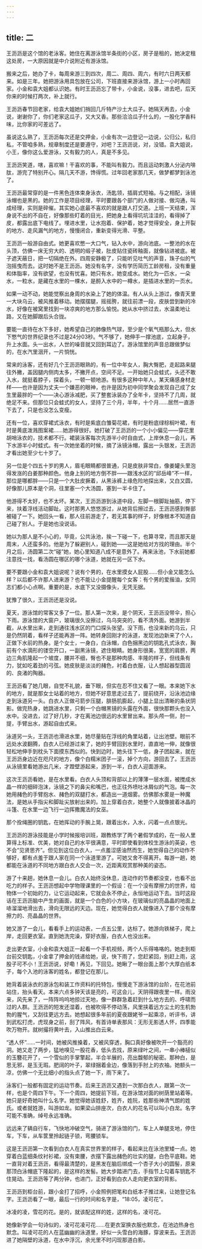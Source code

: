 ```yaml
---
---
---
```

title: 二
---




王沥沥是这个馆的老泳客。她住在离游泳馆半条街的小区，房子是租的，她决定租这处房，一大原因就是中介说附近有游泳馆。

搬来之后，她办了卡，每周来游三到四次，周二、周四、周六，有时六日两天都来。如是三年。她把游泳用具包放在公司，下班直接来游泳馆，游上一小时再回家。小金和袁大姐都认识她。有时王沥沥忘了带卡，小金说，没事，进去吧，后天你来的时候打两次，补上就行。

王沥沥春节回老家，给袁大姐她们捎回几斤特产沙土大瓜子。她隔天再去，小金说，谢谢你了，你们老家这瓜子，又大又香。那些洽洽瓜子什么的，一股化学香料味，比你家的可差远了。

虽说这么熟了，王沥沥每次还是交押金，小金有次一边登记一边说，公归公，私归私，不管咱多熟，规章制度还是要遵守，对吧？王沥沥说，对，没错。袁大姐说，小王，像你这么爱游泳，又有毅力的人，真是不多见。

王沥沥笑道，嗐，喜欢嘛！干喜欢的事，不能叫有毅力。而且运动刺激人分泌内啡肽，游完了特别开心。隔几天不游，馋得慌。过年回老家那几天，做梦都梦到泳池了。

王沥沥最常穿的是一件黑色连体束身泳衣，汤匙领，插肩式短袖。与之相配，泳镜泳帽也是黑的。她的工作是项目经理，平时要跟各个部门的人做对接、做沟通，叫成经理，实则是碎催。其实她心底最不喜欢的就是跟人打交道。上班一天结束，浑身说不出的不自在，好像那些盯着的目光，把她身上看得坑坑洼洼的，看得掉了皮，都露出底下电线了。埋进水里，让水抱着、保护着，她才觉得安全，身上开裂的地方、走风漏气的地方，慢慢闭合，重新变得光滑、平整。

王沥沥一般游自由式。她更喜欢憋一大口气，钻入水中，游向池底。一整池的水在头顶，仿佛一床无穷大的、透明的缎子被，肚皮贴住瓷砖釉面，就像钻进被底。被子遮天蔽日，把一切隔绝在外。四周安静极了，只能听见吐气的声音，珠子似的气泡摇曳而去。这时她不是王沥沥。她没有名字，没有学历简历工龄房租，没有重量和体脂率，没有欲望，也没有忧喜。她只有水，她变成水。她化为一匹水，一朵水，一粒水，是藏在水里的一棵水，是酹入水中的一樽水，是插进水里的一页水。

如果一动不动，她能觉察出身周的水染上了她的体温。有人从头上游过，像青天里一大块乌云，被风推着移动。她摆摆腿，摇摇胯，就往前漂一段，皮肤尝到新的冷水，好像在被窝里找到一块凉爽的地方那么愉悦。她从水中挤过去，水温柔地让路，又在她脚跟后头合拢。

要能一直待在水下多好，她希望自己的肺像热气球，至少是个氧气瓶那么大，但水下憋气的世界纪录也不过是24分03秒。气不够了，她伸手一撑池底，立起身子，升上水面。头一出水，人世的噪音就又回到耳边了。游泳馆里的声音总跟做梦似的，在水汽里洇开，一片惝恍。

常来的泳客，还有好几个王沥沥眼熟的，有一位中年女人，胸大臀肥，走起路来腿往外撇，盖因腿内侧肉太多，不撇开点，空间不足。一开始她只会蛙式，头还不敢入水，就挺着脖子，探着头，一顿一顿地游。有很多这种中年人，某天痛感身材走样——也许是因为丈夫一个嫌恶的眼神，也许是因为初中同学聚会发现自己成了女生里最胖的一个——决心游泳减肥，买了整套泳装办了全年卡，坚持不了几周，就绝足不来。但那位只会蛙式的女人，坚持了三个月，半年，十个月……居然一直游下去了，只是也没怎么变瘦。

还有一位，喜欢穿裙式泳衣，有时是紫底白雏菊花裙，有时是粉底绿棕榈叶裙，有时是黄底泼溅图案裙……她游得很好。她打破了王沥沥的一个小小偏见——穿花里胡哨泳衣的，技术都不行。裙装泳客每次先游半小时自由式，上岸休息一会儿，再下水游半小时蛙式。有一次她坐着的时候，摘了泳镜泳帽，露出一头银发，王沥沥才看出她至少七十岁了。

另一位是个四五十岁的男人，眉毛眼睛都很普通，只是皮肤非常白，像姜罐头里泡得发涨的白姜那种颜色。他身上别的地方倒不胖——跟浅水区的“邱岳峰”不一样，那位是哪都胖——只是一个大肚皮撅着，从黑泳裤上缘危险地探出来，又白又圆，好像那儿原本是个洞，往里塞一个大汤圆，塞到一半卡住了。

他游得不太好，也不太坏。某次，王沥沥游到泳道中段，左脚一根脚趾抽筋，停下来，扶着浮线活动脚趾。这时那男人悠悠游过，从她背后擦过去，王沥沥感到臀部被碰了一下。她回头一看，那人往前游走了，若无其事的样子，好像根本不知道自己碰了别人。于是她也没说话。

她以为那人是不小心的，毕竟，公共泳池，挨一下碰一下，也算寻常，而且那天是周末，人还蛮多的。他是为了躲避别人，碰到她——这是她给对方找的理由。半个月之后，汤圆第二次“碰”她，她心里知道八成不是意外了。再来泳池，下水前她都注意找一找，看汤圆在哪区的哪个泳道，她就在另一区下水。

要不要跟小金和袁大姐说呢？说有个男的，在水里摸女人屁股……但小金又能怎么样？以后都不许那人进来游？也不能让小金提醒每个女客：有个男的爱揩油，女同志们都小心点啊。重要的是，水底下又没摄像头，无凭无据。

犹豫了很久，王沥沥还是没说。

夏天，游泳馆的常客又多了一位。那人第一次来，是个阴天，王沥沥没带伞，担心下雨。游泳馆的大窗户，玻璃很久没擦过，乌乌突突的，看不清外面。她游到半截，从水里出来，走到通往浅水区的门口探头张望。没下雨，也没来新的乌云，只是仍然阴着，看样子还能再游一阵。她转身回刚才的泳道，发现池边新来了个人，正做下水前的热身。是个女士，一身白，白泳帽，白色捆黑边的钥匙孔式泳衣，胸前有个水滴形的镂空开口，一副黑泳镜，遮住眼睛。她身形很美，宽宽的肩膀，两边三角肌隆起一个坡度，腰并不细，臀也不是那种肉感、丰隆的样子，但线条有力，犹如吃着劲的弓弦。她皮肤是淡淡的赭色，衬着白衣服，让人想起器型圆润的、良渚的陶器。

王沥沥看了她几眼，自觉不礼貌，垂下眼，但实在忍不住又看了一眼。本来她下水的地方，就是那女士站着的地方，但她不好意思走过去了，提前绕开，沿泳池边缘走到泳道另一头。白衣人正做弓箭步压腿，腓肠肌膨起，小腿上显出清晰的条状阴影。做完热身，她跳进水里，只剩一个白帽黑镜的头露在外面，很快那颗头也没入水中。没进去，过了好几秒，才在离池边很远的水里冒出来。那头颅一侧，肘一提，手臂出水，游起自由式来。

泳道另一头，王沥沥也滑进水里，她尽量贴在浮线的角里站着，让出池壁。眼前不远处水波翻腾，白衣人已经游过来了，她的手臂回到水里时，直直地一伸，就像很轻松地伸手到枕头下面摸东西似的。快到边时，她头往下一低，身子团起来，就在王沥沥身边近在咫尺的地方，像个白糯米团子一滚，掉个方向，游回去了。王沥沥从泳镜里看她游出几米，才蹬壁游起来，游到一半，白衣人迎面游来。

这次王沥沥看她，是在水里看。白衣人头顶和背部以上的薄薄一层水面，被搅成水晶一样的细碎泡沫，泳镜之下的鼻尖和嘴巴，也正往外喷吐冰屑似的气泡。每一次她用赭色的手臂抱水、赭色的双腿打水，都造出一道烟雾。仿佛那水雾是一种魔法，是她从手指尖和脚趾尖放射出来的。加上穿着白衣，她整个人就像披着冰晶的斗篷、在水里一边飞行一边挥撒魔法的女巫。

那个拴绳圈的钥匙，在她挥动的手腕上晃，跟着出水，入水，闪着一点点银光。

王沥沥的游泳技能是小学时候报培训班，跟教练学了两个暑假学成的，在一般人里算得上标准、优美，她对自己的水平很满意，平时即使看到体校生游泳的英姿，也不会“见贤思齐”。但见到这位白衣人，一点羞涩感油然而生，她觉得自己的动作不够好，都有点羞于跟人家在同一个泳道里游了。可她又舍不得离开。每游一趟，她都能在泳道的不同地方跟白衣人交会一次，近距离观赏那种美的姿态。

游了十来趟，她休息一会儿。白衣人始终没休息，连动作的节奏都没变，也看不出吃力的样子。王沥沥想起中学物理课里的一个假设：在一个没有摩擦力的世界，给物体一个初始的力，让它运动起来，它就会永不停止，永恒地运动下去。当时这段话在王沥沥脑中产生的画面，就是一个白色的小方块，在玻璃似的亮晶晶的地面上哧溜溜地滑出去，滑向无限远的天边。现在，她觉得白衣人就像进入了那个没有摩擦力的、亮晶晶的世界。

她又游了一会儿，看看手上的运动表，一点五公里，达标了。她游向铁梯子，爬上岸，走回更衣室。直到她洗完澡，穿好衣服，白衣人也没出来。

走出更衣室，小金和袁大姐正一起看一个手机视频，两个人乐得咯咯的。她走到柜台前交钥匙，小金拿了押金的钱递给她，说，快下雨了，您赶紧回，别赶上雨，这股子可不小！王沥沥说，好嘞！再见，下回见。她瞅了一眼台面上那个大厚白纸本子，每个入池的泳客的姓名，都登记在那儿。

她背着装泳衣的游泳包和装工作资料的托特包，慢慢走下游泳馆的台阶，在花池前站住，抬头看天。本来六点多钟天该是亮的，可这会儿，天阴得跟夜里一样。雨没来，风先来了，一阵阵呜呜地掠过天地，像一群群急着赶到什么地方去的、呼啸而过的人群。王沥沥的短发还湿着，也被吹得不停动荡，风里挟着远方尘土的生机勃勃的腥气，又刮往更远方去。她想起很多年前的夏夜跟姥爷一起乘凉，听评书，讲到武松打虎，虎现身之前，刮了阵风，有首诗单表那风：无形无影透人怀，四季能吹万物开。就树撮将黄叶去，入山推出白云来。

“透人怀”……一时间，她被风推搡着，又被风穿透，胸口真好像被吹开一个豁亮的洞。她又走了两步，猛地嗅见一股花香，低头去找，原来绿叶之间，一串小棒槌似的玉簪花开了，一个雪似的手掌擎起，半合半展的，亮出馥郁的秘密。那种白，是思无邪，是玉无瑕。肥阔的叶子，翠绿捆着金边，像落到手肘上的衣袖。她额头一凉，仿佛一个无比细小的指头点了她一下，雨下来了。

泳客们一般都有固定的运动节奏。后来王沥沥又遇到一次那白衣人，跟第一次一样，也是个周四下午。下一个周四，她提前下班，在游泳馆对面的树荫里站着等。她只是好奇她叫什么名字。她觉得她该姓舒，姓齐，姓阮，姓那些神清气朗的姓氏。或者就姓游，叫游如龙。如果梁山排座次，白衣人的花名可以叫小白龙。名字可能不准确，绰号永远准确。

远远来了辆自行车，飞快地冲破空气，骑进了游泳馆的门，车上人单腿支地，停住车，下车，从车筐里拎起链子锁，弯腰锁车。

这是王沥沥第一次看到白衣人在真实世界里的样子，看起来比在泳池里矮一点。她穿着白蓝细条纹衬衫裙，没有束腰，衣摆下露出赭色的壮实的腿，白色平底鞋。她一直背对着王沥沥，看得最清楚的，是黑发在脑后绑成一个杏子大小的圆髻，原来那顶白泳帽底下隆起的，是这样的发髻。她大步踏进门去，手指节上勾着车钥匙不住晃动。王沥沥等了两分钟，也进门，正好看到白衣人走向更衣室的背影。

王沥沥到柜台前，跟小金打了招呼，小金照例把笔和白纸本子推过来，让她登记名字。王沥沥看了一眼，最后一行的时间和名字是，“18:05，凌可花”。

冰凌的凌，雪花的花。是的，就该配这样的姓，这样的名，凌可花。

她像新学会一句诗似的，凌可花凌可花……在更衣室换衣服也默念，在池边热身也默念。叫凌可花的人在蓝幽幽的泳道里，好似一头雪白的海豚，穿波来去。王沥沥进了她隔壁的泳道，在水中浮沉，余光里不时闪现那道白影。